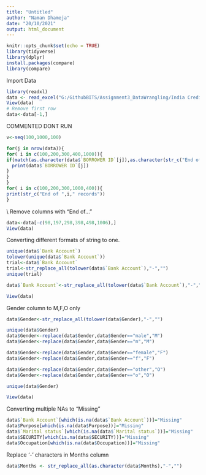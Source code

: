 ```yaml
---
title: "Untitled"
author: "Naman Dhameja"
date: "20/10/2021"
output: html_document
---
```


```r
knitr::opts_chunk$set(echo = TRUE)
library(tidyverse)
library(dplyr)
install.packages(compare)
library(compare)
```
Import Data
```r
library(readxl)
data <- read_excel("G:/GithubBITS/Assignment3_DataWrangling/India Credit Data.xlsx", skip = 1)
View(data)
# Remove first row
data<-data[-1,]
```
COMMENTED DONT RUN
```r

v<-seq(100,1000,100)

for(j in nrow(data)){
for( i in c(100,200,300,400,1000)){
if(match(as.character(data$`BORROWER ID`[j]),as.character(str_c("End of ",i," records")))){
  print(data$`BORROWER ID`[j])
}
}
}
for( i in c(100,200,300,1000,400)){
print(str_c("End of ",i," records"))
}
```
\\
Remove columns with "End of..."
```r
data<-data[-c(98,197,298,398,498,1006),]
View(data)
```

Converting different formats of string to one.

```r
unique(data$`Bank Account`)
tolower(unique(data$`Bank Account`))
trial<-data$`Bank Account`
trial<-str_replace_all(tolower(data$`Bank Account`),"-","")
unique(trial)

data$`Bank Account`<-str_replace_all(tolower(data$`Bank Account`),"-","")

View(data)
```

Gender column to M,F,O only
```r
data$Gender<-str_replace_all(tolower(data$Gender),"-","")

unique(data$Gender)
data$Gender<-replace(data$Gender,data$Gender=="male","M")
data$Gender<-replace(data$Gender,data$Gender=="m","M")

data$Gender<-replace(data$Gender,data$Gender=="female","F")
data$Gender<-replace(data$Gender,data$Gender=="f","F")

data$Gender<-replace(data$Gender,data$Gender=="other","O")
data$Gender<-replace(data$Gender,data$Gender=="o","O")

unique(data$Gender)

View(data)
```


Converting multiple NAs to "Missing"
```r
data$`Bank Account`[which(is.na(data$`Bank Account`))]="Missing"
data$Purpose[which(is.na(data$Purpose))]="Missing"
data$`Marital status`[which(is.na(data$`Marital status`))]="Missing"
data$SECURITY[which(is.na(data$SECURITY))]="Missing"
data$Occupation[which(is.na(data$Occupation))]="Missing"

```

Replace '-' characters in Months column
```r
data$Months <- str_replace_all(as.character(data$Months),"-","")

```
